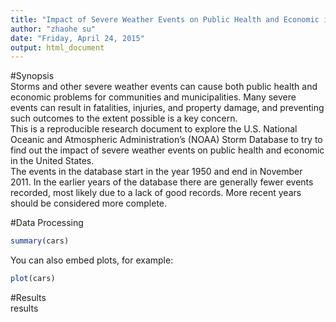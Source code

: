 ```yaml
---
title: "Impact of Severe Weather Events on Public Health and Economic in the United States"
author: "zhaohe su"
date: "Friday, April 24, 2015"
output: html_document
---
```


#Synopsis  
Storms and other severe weather events can cause both public health and economic problems for communities and municipalities. Many severe events can result in fatalities, injuries, and property damage, and preventing such outcomes to the extent possible is a key concern.  
This is a reproducible research document to explore the U.S. National Oceanic and Atmospheric Administration's (NOAA) Storm Database to try to find out the impact of severe weather events on public health and economic in the United States.  
The events in the database start in the year 1950 and end in November 2011. In the earlier years of the database there are generally fewer events recorded, most likely due to a lack of good records. More recent years should be considered more complete.  

#Data Processing  
```r
summary(cars)
```

You can also embed plots, for example:

```r
plot(cars)
```

#Results  
results
